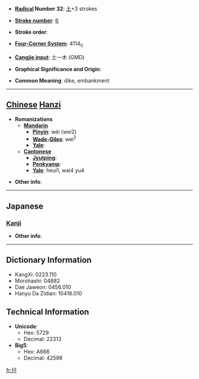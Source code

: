 * '''[[Wiktionary:Chinese radical index| Radical]] Number 32''': [[Wiktionary:Chinese radical index 土|土]]+3 strokes

* '''[[Wiktionary:Chinese total strokes index|Stroke number]]''': [[Wiktionary:Chinese total strokes index 6|6]]

* '''Stroke order''': 

* '''[[Wiktionary:Chinese four corner index|Four-Corner System]]''': 4114<sub>0</sub>

* '''[[Wiktionary:Chinese Cangjie index|Cangjie input]]''': 土一木 (GMD)

* '''Graphical Significance and Origin''': 

* '''Common Meaning''': dike, embankment

----

== [[Chinese]] [[Hanzi]] ==

* '''Romanizations'''
** '''[[Mandarin]]'''
*** '''[[Pinyin]]''': wéi (wei2)
*** '''[[Wade-Giles]]''': wei<sup>2</sup>
*** '''[[Yale]]''': 
** '''[[Cantonese]]'''
*** '''[[Jyutping]]''':
*** '''[[Penkyamp]]''': 
*** '''[[Yale]]''': heui1, wai4 yu4

* '''Other info''': 

----

==Japanese==
===[[Kanji]]===
{{kanji|on readings=[[う]] (u), [[お]] (o), [[い]] (i), [[きょ]] (kyo)
|kun readings=[[つつみ]] (tsutsumi), [[きし]] (kishi), [[くぼむ]] (kubomu)
}}

* '''Other info''':  

----

== Dictionary Information ==

* KangXi: 0223.110
* Morohashi: 04882
* Dae Jaweon: 0456.010
* Hanyu Da Zidian: 10418.010

== Technical Information ==

* '''Unicode''':
** Hex: 5729
** Decimal: 22313
* '''Big5''':
** Hex: A666
** Decimal: 42598

[[fr:圩]]